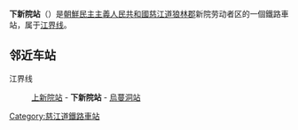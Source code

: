 {{unreferenced|time=2015-01-23T02:16:17+00:00}}
{{朝鮮半島車站資訊
|公司色 = blue
|文字色 = 
|站名 = 下新院站
|圖片 = 
|pxl = 
|圖片說明 =
|前一站 = [[上新院站|上新院]]
|前一站距離 = 5.4
|後一站距離 = 2.3
|後一站 = [[烏蔓洞站|烏蔓洞]]
|所屬路線 = [[江界线|江界线]]
|距離 = 46.7
|起點站 = [[江界站|江界]]
|諺文 = 하신원역
|朝鮮漢字 = 下新院驛
|文觀部式 = 
|馬-賴式 = Hasinwŏn-yŏk
|副站名 = 
|車站編號 = 
|停站路線數 = 
|所屬公司 = [[朝鮮民主主義人民共和國鐵道省|朝鮮民主主義人民共和國鐵道省]]
|所在地 =[[慈江道|慈江道]][[狼林郡|狼林郡]]新院劳动者区
|車站構造 = 地面车站
|月台配置 = 
|啟用年月日 =
|廢站年月日 = 
|上下車人次 = 
|統計年度 = 
|轉車 = 
|備註 = 
|全寬備註 = 
}}

'''下新院站'''（{{lang-ko|하신원역}}）是[[朝鮮民主主義人民共和國|朝鮮民主主義人民共和國]][[慈江道|慈江道]][[狼林郡|狼林郡]]新院劳动者区的一個鐵路車站，属于[[江界线|江界线]]。

==邻近车站==
江界线
:[[上新院站|上新院站]] - '''下新院站''' - [[烏蔓洞站|烏蔓洞站]]

{{朝鲜铁路小作品}}

{{江界线}}

[[Category:慈江道鐵路車站|Category:慈江道鐵路車站]]